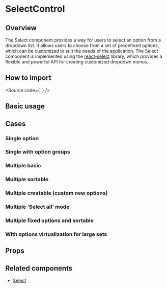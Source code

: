 

<Meta of={Stories} />

# SelectControl

## Overview

The Select component provides a way for users to select an option from a dropdown list.
It allows users to choose from a set of predefined options, which can be customized to suit the needs of the application.
The Select component is implemented using the [react-select](https://react-select.com/home) library, which provides a flexible and powerful API for creating customized dropdown menus.

## How to import

<Source
  code={`
`}
/>

## Basic usage

<Canvas of={Stories.Base} />

## Cases

### Single option

<Canvas of={CaseStories.SingleOption} />

### Single with option groups

<Canvas of={CaseStories.SingleWithOptionsGroups} />

### Multiple basic

<Canvas of={CaseStories.MultipleBasic} />

### Multiple sortable

<Canvas of={CaseStories.MultipleSortable} />

### Multiple creatable (custom new options)

<Canvas of={CaseStories.MultipleCreatable} />

### Multiple 'Select all' mode

<Canvas of={CaseStories.MultipleSelectAll} />

### Multiple fixed options and sortable

<Canvas of={CaseStories.MultipleFixedOptions} />

### With options virtualization for large sets

<Canvas of={CaseStories.VirtualizedOptions} />

## Props

<ArgTypes of={Stories} />

## Related components

- [Select](?path=/docs/components-form-select--docs)
